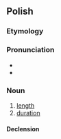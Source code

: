 ==Polish==

===Etymology===
{{suffix|długi|ość|lang=pl}}

===Pronunciation===
* {{pl-IPA}}
* {{audio|Pl-długość.ogg|audio|lang=pl}}

===Noun===
{{pl-noun|f}}

# [[length]]
# [[duration]]

====Declension====
{{pl-decl-noun-f}}